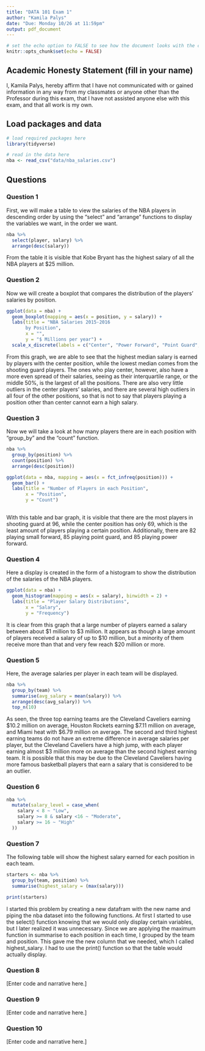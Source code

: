 ```yaml
---
title: "DATA 101 Exam 1"
author: "Kamila Palys"
date: "Due: Monday 10/26 at 11:59pm"
output: pdf_document
---
```


```r
# set the echo option to FALSE to see how the document looks with the code suppressed
knitr::opts_chunk$set(echo = FALSE)
```

## Academic Honesty Statement (fill in your name)

I, Kamila Palys, hereby affirm that I have not communicated with or gained information in any way from my classmates or anyone other than the Professor during this exam, that I have not assisted anyone else with this exam, and that all work is my own.

## Load packages and data

```r
# load required packages here
library(tidyverse)
```

```r
# read in the data here
nba <- read_csv("data/nba_salaries.csv") 
```

## Questions 

### Question 1

First, we will make a table to view the salaries of the NBA players in descending order by using the "select" and "arrange" functions to display the variables we want, in the order we want.

```r
nba %>%
  select(player, salary) %>%
  arrange(desc(salary)) 
```

From the table it is visible that Kobe Bryant has the highest salary of all the NBA players at $25 million. 

### Question 2

Now we will create a boxplot that compares the distribution of the players' salaries by position. 

```r
ggplot(data = nba) +
  geom_boxplot(mapping = aes(x = position, y = salary)) + 
  labs(title = "NBA Salaries 2015-2016
       by Position", 
       x = "",
       y = "$ Millions per year") +
  scale_x_discrete(labels = c("Center", "Power Forward", "Point Guard", "Small Forward", "Shooting Guard"))

```

From this graph, we are able to see that the highest median salary is earned by players with the center position, while the lowest median comes from the shooting guard players. The ones who play center, however, also have a more even spread of their salaries, seeing as their interquartile range, or the middle 50%, is the largest of all the positions. There are also very little outliers in the center players' salaries, and there are several high outliers in all four of the other positions, so that is not to say that players playing a position other than center cannot earn a high salary. 

### Question 3

Now we will take a look at how many players there are in each position with "group_by" and the "count" function.

```r
nba %>%
  group_by(position) %>%
  count(position) %>%
  arrange(desc(position))

ggplot(data = nba, mapping = aes(x = fct_infreq(position))) +
  geom_bar() +
  labs(title = "Number of Players in each Position",
       x = "Position",
       y = "Count")
    
```

With this table and bar graph, it is visible that there are the most players in shooting guard at 96, while the center position has only 69, which is the least amount of players playing a certain position. Additionally, there are 82 playing small forward, 85 playing point guard, and 85 playing power forward. 

### Question 4

Here a display is created in the form of a histogram to show the distribution of the salaries of the NBA players.

```r
ggplot(data = nba) +
  geom_histogram(mapping = aes(x = salary), binwidth = 2) +
  labs(title = "Player Salary Distributions",
       x = "Salary",
       y = "Frequency")
```

It is clear from this graph that a large number of players earned a salary between about $1 million to $3 million. It appears as though a large amount of players received a salary of up to $10 million, but a minority of them receive more than that and very few reach $20 million or more. 

### Question 5

Here, the average salaries per player in each team will be displayed. 

```r
nba %>%
  group_by(team) %>%
  summarise(avg_salary = mean(salary)) %>%
  arrange(desc(avg_salary)) %>%
  top_n(10)
```

As seen, the three top earning teams are the Cleveland Caveliers earning $10.2 million on average, Houston Rockets earning $7.11 million on average, and Miami heat with $6.79 million on average. The second and third highest earning teams do not have an extreme difference in average salaries per player, but the Cleveland Caveliers have a high jump, with each player earning almost $3 million more on average than the second highest earning team. It is possible that this may be due to the Cleveland Caveliers having more famous basketball players that earn a salary that is considered to be an outlier. 

### Question 6

```r
nba %>%
  mutate(salary_level = case_when(
    salary < 8 ~ "Low",
    salary >= 8 & salary <16 ~ "Moderate",
    salary >= 16 ~ "High"
  ))
```


### Question 7

The following table will show the highest salary earned for each position in each team. 

```r
starters <- nba %>%
  group_by(team, position) %>%
  summarise(highest_salary = (max(salary)))

print(starters)

```

I started this problem by creating a new datafram with the new name and piping the nba dataset into the following functions. At first I started to use the select() function knowing that we would only display certain variables, but I later realized it was unnecessary. Since we are applying the maximum function in summarise to each position in each time, I grouped by the team and position. This gave me the new column that we needed, which I called highest_salary. I had to use the print() function so that the table would actually display. 

### Question 8

[Enter code and narrative here.]

### Question 9

[Enter code and narrative here.]

### Question 10

[Enter code and narrative here.]


